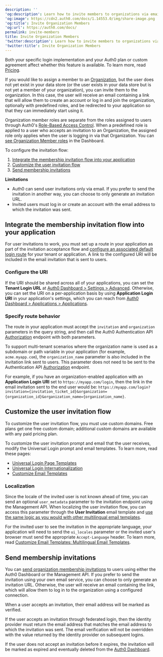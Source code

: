 ---
description: ''
'og:description': Learn how to invite members to organizations via email.
'og:image': https://cdn2.auth0.com/docs/1.14553.0/img/share-image.png
'og:title': Invite Organization Members
'og:url': https://auth0.com/docs/
permalink: invite-members
title: Invite Organization Members
'twitter:description': Learn how to invite members to organizations via email.
'twitter:title': Invite Organization Members
---
<Card title="Availability varies by Auth0 plan">

Both your specific login implementation and your Auth0 plan or custom agreement affect whether this feature is available. To learn more, read [Pricing](https://auth0.com/pricing).

</Card>

If you would like to assign a member to an [Organization](/docs/manage-users/organizations/organizations-overview), but the user does not yet exist in your data store (or the user exists in your data store but is not yet a member of your organization), you can invite them to the organization. In this case, the user will receive an email containing a link that will allow them to create an account or log in and join the organization, optionally with predefined roles, and be redirected to your application so that they can immediately start using it.

<Warning>

Organization member roles are separate from the roles assigned to users through Auth0's [Role-Based Access Control](/docs/manage-users/access-control/rbac). When a predefined role is applied to a user who accepts an invitation to an Organization, the assigned role only applies when the user is logging in via that Organization. You can [see Organization Member roles](/docs/manage-users/organizations/configure-organizations/retrieve-member-roles) in the Dashboard.

</Warning>

To configure the invitation flow:

1. [Integrate the membership invitation flow into your application](#integrate-the-membership-invitation-flow-into-your-application)
2. [Customize the user invitation flow](#customize-the-user-invitation-flow)
3. [Send membership invitations](#send-membership-invitations)

<Callout icon="file-lines" color="#0EA5E9" iconType="regular">

**Limitations**

* Auth0 can send user invitations only via email. If you prefer to send the invitation in another way, you can choose to only generate an invitation URL.
* Invited users must log in or create an account with the email address to which the invitation was sent.

</Callout>

## Integrate the membership invitation flow into your application

For user invitations to work, you must set up a route in your application as part of the invitation acceptance flow and [configure an associated default login route](/docs/authenticate/login/auth0-universal-login/configure-default-login-routes) for your tenant or application. A link to the configured URI will be included in the email invitation that is sent to users.

### Configure the URI

If the URI should be shared across all of your applications, you can set the **Tenant Login URL** at [Auth0 Dashboard > Settings > Advanced](https://manage.auth0.com/#/tenant/advanced). Otherwise, you can set the URI on a per-application basis by using **Application Login URI** in your application's settings, which you can reach from [Auth0 Dashboard > Applications > Applications](https://manage.auth0.com/#/applications).

### Specify route behavior

The route in your application must accept the `invitation` and `organization` parameters in the query string, and then call the Auth0 Authentication API [Authorization](https://auth0.com/docs/api/authentication#authorize-application) endpoint with both parameters.

<Callout icon="file-lines" color="#0EA5E9" iconType="regular">

To support multi-tenant scenarios where the organization name is used as a subdomain or path variable in your application (for example, `acme.myapp.com`), the `organization_name` parameter is also included in the invitation link sent to users. This parameter does not need to be sent to the Authentication API [Authorization](https://auth0.com/docs/api/authentication#authorize-application) endpoint.

</Callout>

For example, if you have an organization-enabled application with an **Application Login URI** set to `https://myapp.com/login`, then the link in the email invitation sent to the end user would be: `https://myapp.com/login?invitation={invitation_ticket_id}&organization={organization_id}&organization_name={organization_name}`.

## Customize the user invitation flow

<Callout icon="file-lines" color="#0EA5E9" iconType="regular">

To customize the user invitation flow, you must use custom domains. Free plans get one free custom domain; additional custom domains are available with any paid pricing plan.

</Callout>

To customize the user invitation prompt and email that the user receives, modify the <Tooltip tip="Universal Login: Your application redirects to Universal Login, hosted on Auth0's Authorization Server, to verify a user's identity." cta="View Glossary" href="/docs/glossary?term=Universal+Login">Universal Login</Tooltip> prompt and email templates. To learn more, read these pages:

* [Universal Login Page Templates](/docs/customize/login-pages/universal-login/customize-templates)
* [Universal Login Internationalization](/docs/customize/internationalization-and-localization/universal-login-internationalization)
* [Customize Email Templates](/docs/customize/email/email-templates)

### Localization

Since the locale of the invited user is not known ahead of time, you can send an optional `user_metadata` parameter to the invitation endpoint using the <Tooltip tip="Management API: A product to allow customers to perform administrative tasks." cta="View Glossary" href="/docs/glossary?term=Management+API">Management API</Tooltip>. When localizing the user invitation flow, you can access this parameter through the **User Invitation** email template and [use the same logic as you would with other multilingual email templates](/docs/customize/email/email-templates).

For the invited user to see the invitation in the appropriate language, your application will need to send the `ui_locales` parameter or the invited user's browser must send the appropriate `Accept-Language` header. To learn more, read [Customize Email Templates: Multilingual Email Templates](/docs/customize/email/email-templates).

## Send membership invitations

You can [send organization membership invitations](/docs/manage-users/organizations/configure-organizations/send-membership-invitations) to users using either the <Tooltip tip="Auth0 Dashboard: Auth0's main product to configure your services." cta="View Glossary" href="/docs/glossary?term=Auth0+Dashboard">Auth0 Dashboard</Tooltip> or the Management API. If you prefer to send the invitation using your own email service, you can choose to only generate an invitation URL. Otherwise, the user will receive an email containing the link, which will allow them to log in to the organization using a configured connection.

<Callout icon="file-lines" color="#0EA5E9" iconType="regular">

When a user accepts an invitation, their email address will be marked as verified.

If the user accepts an invitation through federated login, then the identity provider must return the email address that matches the email address to which the invitation was sent. The email verification will not be overridden with the value returned by the identity provider on subsequent logins.

If the user does not accept an invitation before it expires, the invitation will be marked as expired and eventually deleted from the [Auth0 Dashboard](/docs/get-started/auth0-overview/dashboard).

</Callout>